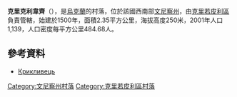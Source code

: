 {{coord|48|19|18|N|28|58|43|E|scale:30000|display=title}}

'''克里克利韋齊'''（{{lang-uk|Крикливець}}），是[[烏克蘭|烏克蘭]]的村落，位於該國西南部[[文尼察州|文尼察州]]，由[[克里若皮利區|克里若皮利區]]負責管轄，始建於1500年，面積2.35平方公里，海拔高度250米，2001年人口1,139，人口密度每平方公里484.68人。

==參考資料==
*[http://w1.c1.rada.gov.ua/pls/z7502/A005?rdat1=11.12.2013&rf7571=2125 Крикливець]{{dead link|date=2017年11月 |bot=InternetArchiveBot |fix-attempted=yes }}

[[Category:文尼察州村落|Category:文尼察州村落]]
[[Category:克里若皮利區村落|Category:克里若皮利區村落]]


{{Vinnytsia-geo-stub}}
